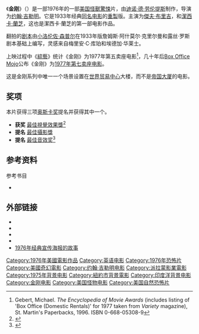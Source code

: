 {{noteTA
|G1=Show
|G2=Movie
|1=zh-hans:杰西卡·兰格;zh-hk:潔西卡·蘭芝;zh-tw:潔西卡·蘭芝;
}}
{{Infobox film
| name            = 金剛<br>King Kong
| image           = king_kong_1976_movie_poster.jpg
| caption         = 由约翰·伯基设计的影院海报
| director        = [[约翰·吉勒明|约翰·吉勒明]]
| producer        = [[迪诺·德·劳伦提斯|迪诺·德·劳伦提斯]]
| screenplay      = [[小洛伦佐·森普尔|小洛伦佐·森普尔]]
| starring        = [[傑夫·布里吉|傑夫·布里吉]]<br>{{link-en|查尔斯·高汀|Charles Grodin}}<br>[[潔西卡·蘭芝|潔西卡·蘭芝]]
| music           = [[约翰·巴瑞|约翰·巴瑞]]
| cinematography  = 理查德·H·克莱恩
| editing         = 拉尔夫·E·温特斯
| studio          = [[迪诺·德·劳伦提斯|迪诺·德·劳伦蒂斯公司]]
| distributor     = [[派拉蒙電影|派拉蒙電影]]（美国）
| released        = {{Film date|1976|12|17}}
| runtime         = 134分钟
| country         = 美国
| language        = 英语
| budget          = 2400万美元<ref>{{cite web|url=http://www.boxofficemojo.com/movies/?page=main&id=kingkong76.htm|title=''King Kong (1976)'' > Summary > Production Budget|work=[[Box_Office_Mojo|Box Office Mojo]]|at=boxofficemojo.com|publisher=IMDb|accessdate=2012-08-31}}</ref> 
| gross           = 9060万美元<ref>{{Cite web|url=http://www.the-numbers.com/movies/1976/0KK76.php|publisher=The Numbers|title=King Kong, Box Office Information|accessdate=2012-01-17}}</ref>
}}
《'''金刚'''》（{{lang-en|'''''King Kong'''''}}）是一部1976年的一部[[美国|美国]][[怪獸電影|怪獸]][[驚悚|驚悚]]片，由[[迪诺·德·劳伦提斯|迪诺·德·劳伦提斯]]制作，导演为[[约翰·吉勒明|约翰·吉勒明]]。它是1933年经典[[金刚_(1933年电影)|同名电影]]的[[重製|重製]]版。主演为[[傑夫·布里吉|傑夫·布里吉]]，{{link-en|查尔斯·高汀|Charles Grodin}}和[[潔西卡·蘭芝|潔西卡·蘭芝]]，这也是潔西卡·蘭芝的第一部电影作品。

翻拍的[[剧本|剧本]]由[[小洛伦佐·森普尔|小洛伦佐·森普尔]]在1933年版詹姆斯·阿什莫尔·克里尔曼和露丝·罗斯剧本基础上编写，灵感来自梅里安·C·库珀和埃德加·华莱士。

上映过程中《[[綜藝_(雜誌)|綜藝]]》统计《金刚》为1977年第五卖座电影<ref name="Gebert">Gebert, Michael.  ''The Encyclopedia of Movie Awards'' (includes listing of 'Box Office (Domestic Rentals)' for 1977 taken from ''Variety'' magazine), St. Martin's Paperbacks, 1996. ISBN 0-668-05308-9</ref>，几十年后[[Box_Office_Mojo|Box Office Mojo]]公布《金刚》为[[1976年电影|1977年第七卖座电影]]。

这是金刚系列中唯一一个场景设置在[[世界贸易中心|世界贸易中心]]大楼，而不是[[帝国大厦|帝国大厦]]的电影。

== 奖项 ==
本片获得三项[[奥斯卡奖|奥斯卡奖]]提名并获得其中一个。
* '''获奖''' [[奧斯卡最佳視覺效果獎|最佳視覺效果獎]]<ref name="Special Achievement Award">{{Cite web |url=http://www.oscars.org/awards/academyawards/legacy/ceremony/49th.html |title=The 49th Academy Awards (1977) |accessdate=2011-10-04 |work=oscars.org |archive-date=2014-08-24 |archive-url=https://web.archive.org/web/20140824142821/http://www.oscars.org/awards/academyawards/legacy/ceremony/49th.html |dead-url=no }}</ref>
* '''提名''' [[奧斯卡最佳攝影獎|最佳攝影獎]]
* '''提名''' [[奥斯卡最佳音效奖|最佳音效奖]]<ref name="Oscars1977">{{Cite web |url=http://www.oscars.org/awards/academyawards/legacy/ceremony/49th-winners.html |title=The 49th Academy Awards (1977) Nominees and Winners |accessdate=2011-10-03 |work=oscars.org |archive-date=2014-10-01 |archive-url=https://web.archive.org/web/20141001072930/https://www.oscars.org/awards/academyawards/legacy/ceremony/49th-winners.html |dead-url=no }}</ref>

== 参考资料 ==
{{reflist|2}}

; 参考书目
* {{cite book|last=Bahrenburg| first=Bruce| year=1976| title=The Making of Dino De Laurentiis' King Kong | location=[[New_York_City|New York]]| publisher=Pocket Books|isbn=067180796X}}

== 外部链接 ==
* {{IMDb title|0074751|金刚}}
* {{Allmovie title|27392|金刚}}
* {{mojo title|kingkong76|金刚}}
* {{rotten-tomatoes|1011617|金刚}}
* [https://web.archive.org/web/20040610075333/http://www.fullyarticulated.com/KongPosters.html 1976年经典宣传海报的故事]

{{King Kong}}
{{Authority control}}
{{DEFAULTSORT:King Kong}}
[[Category:1976年美國電影作品|Category:1976年美國電影作品]]
[[Category:英语电影|Category:英语电影]]
[[Category:1976年恐怖片|Category:1976年恐怖片]]
[[Category:美國奇幻電影|Category:美國奇幻電影]]
[[Category:约翰·吉勒明电影|Category:约翰·吉勒明电影]]
[[Category:派拉蒙影業電影|Category:派拉蒙影業電影]]
[[Category:1975年背景电影|Category:1975年背景电影]]
[[Category:紐約市背景電影|Category:紐約市背景電影]]
[[Category:印度洋背景电影|Category:印度洋背景电影]]
[[Category:金刚电影|Category:金刚电影]]
[[Category:美国怪物电影|Category:美国怪物电影]]
[[Category:美国自然恐怖片|Category:美国自然恐怖片]]
